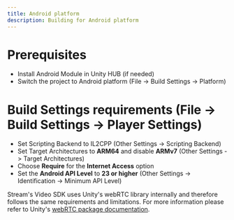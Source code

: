 ```yaml
---
title: Android platform
description: Building for Android platform
---
```


# Prerequisites
- Install Android Module in Unity HUB (if needed)
- Switch the project to Android platform (File -> Build Settings -> Platform)

# Build Settings requirements (File -> Build Settings -> Player Settings)
- Set Scripting Backend to IL2CPP (Other Settings -> Scripting Backend)
- Set Target Architectures to **ARM64** and disable **ARMv7** (Other Settings -> Target Architectures)
- Choose **Require** for the **Internet Access** option
- Set the **Android API Level** to **23 or higher** (Other Settings -> Identification -> Minimum API Level)

Stream's Video SDK uses Unity's webRTC library internally and therefore follows the same requirements and limitations. For more information please refer to Unity's [webRTC package documentation](https://docs.unity3d.com/Packages/com.unity.webrtc@3.0/manual/requirements.html).